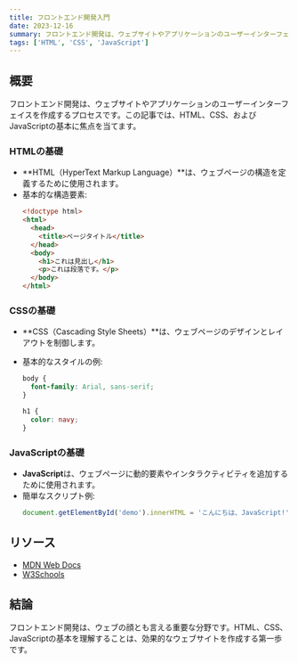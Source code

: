 ```yaml
---
title: フロントエンド開発入門
date: 2023-12-16
summary: フロントエンド開発は、ウェブサイトやアプリケーションのユーザーインターフェイスを作成するプロセスです。この記事では、HTML、CSS、およびJavaScriptの基本に焦点を当てます。
tags: ['HTML', 'CSS', 'JavaScript']
---
```


## 概要

フロントエンド開発は、ウェブサイトやアプリケーションのユーザーインターフェイスを作成するプロセスです。この記事では、HTML、CSS、およびJavaScriptの基本に焦点を当てます。

### HTMLの基礎

- **HTML（HyperText Markup Language）**は、ウェブページの構造を定義するために使用されます。
- 基本的な構造要素:
  ```html
  <!doctype html>
  <html>
    <head>
      <title>ページタイトル</title>
    </head>
    <body>
      <h1>これは見出し</h1>
      <p>これは段落です。</p>
    </body>
  </html>
  ```

### CSSの基礎

- **CSS（Cascading Style Sheets）**は、ウェブページのデザインとレイアウトを制御します。
- 基本的なスタイルの例:

  ```css
  body {
    font-family: Arial, sans-serif;
  }

  h1 {
    color: navy;
  }
  ```

### JavaScriptの基礎

- **JavaScript**は、ウェブページに動的要素やインタラクティビティを追加するために使用されます。
- 簡単なスクリプト例:
  ```javascript
  document.getElementById('demo').innerHTML = 'こんにちは、JavaScript!';
  ```

## リソース

- [MDN Web Docs](https://developer.mozilla.org/en-US/)
- [W3Schools](https://www.w3schools.com/)

## 結論

フロントエンド開発は、ウェブの顔とも言える重要な分野です。HTML、CSS、JavaScriptの基本を理解することは、効果的なウェブサイトを作成する第一歩です。
